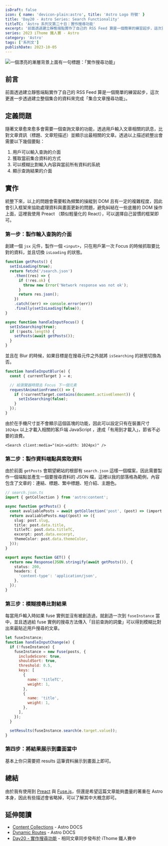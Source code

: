 ```yaml
---
isDraft: false
icon: { name: 'devicon-plain:astro', title: 'Astro Logo 符號' }
title: 'Day20 - Astro Series: Search Functionality'
titleTC: 'Astro 系列文第二十日：實作搜尋功能'
excerpt: '前面透過建立靜態端點實作了自己的 RSS Feed 算是一個簡單的練習起步，這次更進一步透過建立整個集合的資料來完成「集合文章搜尋功能」。隨著文章愈來愈多會需要一個查詢文章的功能，透過用戶輸入文章相關的訊息，比對文章資訊（標題、文章短描述）並顯示出最相關的文章。'
series: 2023 iThome 鐵人賽 - Astro
category: 'Astro'
tags: ['系列文']
publishDate: 2023-10-05
---
```


![一個漂亮的漸層背景上面有一句標題：「實作搜尋功能」](./day20-search-functionality.webp)

## 前言

前面透過建立靜態端點實作了自己的 RSS Feed 算是一個簡單的練習起步，這次更進一步透過建立整個集合的資料來完成「集合文章搜尋功能」。

## 定義問題

隨著文章愈來愈多會需要一個查詢文章的功能，透過用戶輸入文章相關的訊息，比對文章資訊（標題、文章短描述）並顯示出最相關的文章。透過以上描述統整出會需要以下幾個要點：

1. 用戶可以輸入查詢的介面
2. 獲取當前集合資料的方式
3. 可以模糊比對輸入內容與當前所有資料的系統
4. 顯示查詢結果的介面

## 實作

統整下來，以上的問題會需要較為頻繁的操縱到 DOM 且有一定的複雜程度，因此會引入框架來協助處理資料與畫面更新的問題，避免糾結在一些底層的 DOM 操作上面，這裡我使用 Preact （類似輕量化的 React），可以選擇自己習慣的框架即可。

### 第一步：製作輸入查詢的介面

創建一個 `jsx` 元件，製作一個 `<input>`，只在用戶第一次 Focus 的時候抓取要比對的資料，並且切換 `isLoading` 的狀態。

```jsx
function getPosts() {
  setIsLoading(true);
  return fetch('/search.json')
    .then((res) => {
      if (!res.ok) {
        throw new Error('Network response was not ok');
      }
      return res.json();
    })
    .catch((err) => console.error(err))
    .finally(setIsLoading(false));
}

async function handleInputFocus() {
  setIsSearching(true);
  if (!posts.length) {
    setPosts(await getPosts());
  }
}
```

並且在 Blur 的時候，如果目標是在搜尋元件之外就將 `isSearching` 的狀態切換為否。

```jsx
function handleInputBlur(e) {
  const { currentTarget } = e;

  // 給瀏覽器時間去 Focus 下一個元素
  requestAnimationFrame(() => {
    if (!currentTarget.contains(document.activeElement)) {
      setIsSearching(false);
    }
  });
}
```

由於在手機尺寸並不會顯示這個區塊的功能，因此可以設定只有在裝置尺寸 `1024px` 以上才載入相關的客戶端 JavaScript ，達成「有用到才載入」，節省不必要的浪費。

```astro
<Search client:media="(min-width: 1024px)" />
```

### 第二步：製作資料端點與索取資料

由於前面 `getPosts` 會期望網站的根部有 `search.json` 這樣一個檔案，因此需要製作一個端點並產生一個要搜尋資料的 JSON 檔，這裡以我的部落格為範例，內容包含了文章的：連結、標題、繁中標題、短介紹、主題色。

```ts
// search.json.ts
import { getCollection } from 'astro:content';

async function getPosts() {
  const avaliablePosts = await getCollection('post', (post) => (import.meta.env.PROD ? !post.data.isDraft : true));
  return avaliablePosts.map((post) => ({
    slug: post.slug,
    title: post.data.title,
    titleTC: post.data.titleTC,
    excerpt: post.data.excerpt,
    themeColor: post.data.themeColor,
  }));
}

export async function GET() {
  return new Response(JSON.stringify(await getPosts()), {
    status: 200,
    headers: {
      'content-type': 'application/json',
    },
  });
}
```

### 第三步：模糊搜尋比對結果

每當用戶輸入時如果 fuse 實例並沒有被創造過，就創造一次到 `fuseInstance` 當中，並且透過給 fuse 實例的搜尋方法傳入「目前查詢的詞彙」可以得到模糊比對出來最貼近用戶搜尋的文章。

```jsx
let fuseInstance;
function handleInputChange(e) {
  if (!fuseInstance) {
    fuseInstance = new Fuse(posts, {
      includeScore: true,
      shouldSort: true,
      threshold: 0.5,
      keys: [
        {
          name: 'titleTC',
          weight: 1,
        },
        {
          name: 'title',
          weight: 1,
        },
      ],
    });
  }

  setResults(fuseInstance.search(e.target.value));
}
```

### 第四步：將結果展示到畫面當中

基本上你只需要把 results 這筆資料展示到畫面上即可。

## 總結

由於我有使用到 [Preact](https://preactjs.com/) 與 [Fuse.js](https://www.fusejs.io/)，但還是希望這篇文章能夠盡量的著重在 Astro 本身，因此有些描述會省略掉，可以了解其中大概念即可。

## 延伸閱讀

- [Content Collections](https://docs.astro.build/en/guides/content-collections/) - Astro DOCS
- [Dynamic Routes](https://docs.astro.build/en/core-concepts/routing/#dynamic-routes) - Astro DOCS
- [Day20 - 實作搜尋功能](https://ithelp.ithome.com.tw/articles/10334835) - 相同文章同步發布於 iThome 鐵人賽中

